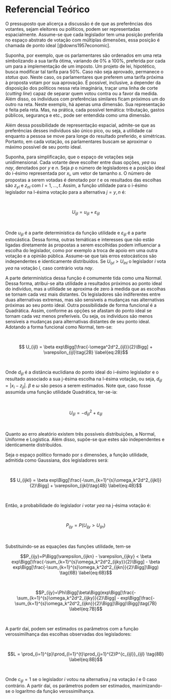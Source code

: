 # Referencial Teórico

O pressuposto que alicerça a discussão é de que as preferências dos votantes, sejam eleitores ou políticos, podem ser representadas espacialmente. Assume-se que cada legislador tem uma posição preferida no espaço abstrato de votação com múltiplas dimensões, essa posição é chamada de ponto ideal [@downs1957economic].

Suponha, por exemplo, que os parlamentares são ordenados em uma reta simbolizando a sua tarifa ótima, variando de 0% a 100%, preferida por cada um para a implementação de um imposto. Um projeto de lei, hipotético, busca modificar tal tarifa para 50%. Caso não seja aprovado, permanece o *status quo*. Neste caso, os parlamentares que preferem uma tarifa próxima à proposta votam por sua aprovação. É possível, inclusive, a depender da disposição dos políticos nessa reta imaginária, traçar uma linha de corte (*cutting line*) capaz de separar quem votou contra ou a favor da medida. Além disso, os individuos com preferências similares ficam próximos um do outro na reta. Neste exemplo, há apenas uma dimensão. Sua representação é feita pela reta. Mas, na prática, cada possível temática: tributação, gastos públicos, segurança e etc., pode ser entendida como uma dimensão. 

Além dessa possibilidade de representação espacial, admite-se que as preferências desses indivíduos são único pico, ou seja, a utilidade cai enquanto a pessoa se move para longe do resultado preferido, e simétricas. Portanto, em cada votação, os parlamentares buscam se aproximar o máximo possível de seu ponto ideal. 

Suponha, para simplificação, que o espaço de votações seja unidimensional. Cada votante deve escolher entre duas opções, *yea* ou *nay*, denotados por $y$ e $n$. Seja $p$ o número de legisladores e a posição ideal do i-ésimo representada por $x_i$, um vetor de tamanho $s$. O número de propostas a serem votadas é denotado por $t$ e os resultados das escolhas são $z_{yl}$ e $z_{nl}$ com $l = 1, ..., t$. Assim, a função utilidade para o i-ésimo legislador na l-ésima votação para a alternativa $j=y,n$ é:

<br>

$$ U_{ijl} = u_{ijl}+ \varepsilon_{ijl} \tag{1B} \label{eq:1B}$$

<br>

Onde $u_{ijl}$ é a parte determinística da função utilidade e $\varepsilon_{ijl}$ é a parte estocástica. Dessa forma, outras temáticas e interesses que não estão ligadas diretamente às propostas a serem escolhidas podem influenciar a escolha do legislador, como por exemplo a troca de apoio em uma outra votação e a opinião pública. Assume-se que tais erros estocásticos são independentes e identicamente distribuídos. Se $U_{iyl} > U_{inl}$ o legislador $i$ vota *yea* na votação $l$, caso contrário vota *nay*.

A parte determinística dessa função é comumente tida como uma Normal. Dessa forma, atribui-se alta utilidade a resultados próximos ao ponto ideal do indivíduo, mas a utilidade se aproxima de zero à medida que as escolhas se tornam cada vez mais distantes. Os legisladores são indiferentes entre duas alternativas extremas, mas são sensíveis a mudanças nas alternativas próximas ao seu ponto ideal. Outra possibilidade de forma funcional é a Quadrática. Assim, conforme as opções se afastam do ponto ideal se tornam cada vez menos preferíveis. Ou seja, os indivíduos são menos sensíveis a mudanças para alternativas distantes de seu ponto ideal. Adotando a forma funcional como Normal, tem-se:

<br>

$$ U_{ijl} = \beta exp\Bigg[\frac{-\omega^2d^2_{ijl}}{2}\Bigg] + \varepsilon_{ijl}\tag{2B} \label{eq:2B}$$

<br>

Onde $d_{ijl}$ é a distância euclidiana do ponto ideal do i-ésimo legislador e o resultado associado a sua j-ésima escolha na l-ésima votação, ou seja, $d_{ijl} = |x_i - z_{jl}|$. $\beta$ e $\omega$ são pesos a serem estimados. Note que, caso fosse assumida uma função utilidade Quadrática, ter-se-ia:

<br>

$$ U_{ijl} = -d_{ijl}^2 + \varepsilon_{ijl} \tag{3B} \label{eq:3B}$$ 

<br>

Quanto ao erro aleatório existem três possíveis distribuições, a Normal, Uniforme e Logística. Além disso, supõe-se que estes são independentes e identicamente distribuídos.

Seja o espaço político formado por $s$ dimensões, a função utilidade, admitida como Gaussiana, dos legisladores será:

<br>

$$ U_{ijkl} = \beta exp\Bigg[\frac{-\sum_{k=1}^{s}\omega_k^2d^2_{ijkl}}{2}\Bigg] + \varepsilon_{ijkl}\tag{4B} \label{eq:4B}$$

<br>

Então, a probabilidade do legislador $i$ votar *yea* na j-ésima votação é:

<br>

$$P_{ijy}=P(U_{ijy}>U_{ijn}) \tag{5B} \label{eq:5B}$$

<br>

Substituindo-se as equações das funções utilidade, tem-se

$$P_{ijy}=P\Bigg(\varepsilon_{ijkn} - \varepsilon_{ijky} < \beta exp\Bigg[\frac{-\sum_{k=1}^{s}\omega_k^2d^2_{ijky}}{2}\Bigg] - \beta exp\Bigg[\frac{-\sum_{k=1}^{s}\omega_k^2d^2_{ijkn}}{2}\Bigg]\Bigg) \tag{6B} \label{eq:6B}$$

<br>

$$P_{ijy}=\Phi\Bigg[\beta\Bigg(exp\Bigg[\frac{-\sum_{k=1}^{s}\omega_k^2d^2_{ijky}}{2}\Bigg] - exp\Bigg[\frac{-\sum_{k=1}^{s}\omega_k^2d^2_{ijkn}}{2}\Bigg]\Bigg)\Bigg]\tag{7B} \label{eq:7B}$$

<br>

A partir daí, podem ser estimados os parâmetros com a função verossimilhança das escolhas observadas dos legisladores: 

<br>

$$L = \prod_{i=1}^{p}\prod_{l=1}^{t}\prod_{j=1}^{2}P^{c_{ijl}}_{ijl} \tag{8B} \label{eq:8B}$$

<br>

Onde $c_{ijl}=1$ se o legislador $i$ votou na alternativa $j$ na votação $l$ e $0$ caso contrário. A partir daí, os parâmetros podem ser estimados, maximizando-se o logaritmo da função verossimilhança.


